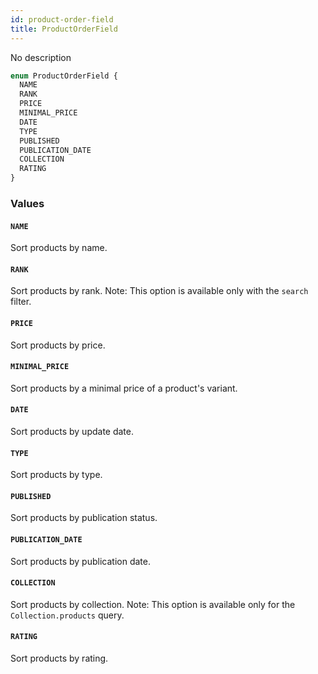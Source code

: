 ```yaml
---
id: product-order-field
title: ProductOrderField
---
```


No description

```graphql
enum ProductOrderField {
  NAME
  RANK
  PRICE
  MINIMAL_PRICE
  DATE
  TYPE
  PUBLISHED
  PUBLICATION_DATE
  COLLECTION
  RATING
}
```

### Values

#### `NAME`

Sort products by name.

#### `RANK`

Sort products by rank. Note: This option is available only with the `search` filter.

#### `PRICE`

Sort products by price.

#### `MINIMAL_PRICE`

Sort products by a minimal price of a product's variant.

#### `DATE`

Sort products by update date.

#### `TYPE`

Sort products by type.

#### `PUBLISHED`

Sort products by publication status.

#### `PUBLICATION_DATE`

Sort products by publication date.

#### `COLLECTION`

Sort products by collection. Note: This option is available only for the `Collection.products` query.

#### `RATING`

Sort products by rating.
